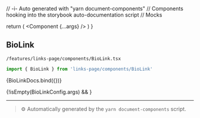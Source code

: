 // -i- Auto generated with "yarn document-components"
// Components hooking into the storybook auto-documentation script
// Mocks

<Meta title="features / links-page / components" />

  return (
    <StoryContextProviders>
      <Component {...args} />
    </StoryContextProviders>
  )
}

## BioLink


`/features/links-page/components/BioLink.tsx`
```typescript
import { BioLink } from 'links-page/components/BioLink'
```


<Canvas>
    <Story
        name="BioLink"
        args={BioLinkConfig.args}
        argTypes={BioLinkConfig.argTypes}
        parameters={{
          backgrounds: {
            default: 'light',
            values: [
              { name: 'light', value: '#FFFFFF' },
              { name: 'dark', value: '#333333' },
            ],
          },
        }}
    >
      {BioLinkDocs.bind({})}
    </Story>
</Canvas>

{!isEmpty(BioLinkConfig.args) && <ArgsTable story="BioLink" />}



---

> ⚙️ Automatically generated by the `yarn document-components` script.

